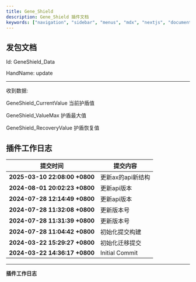 ```yaml
---
title: Gene_Shield
description: Gene_Shield 插件文档
keywords: ["navigation", "sidebar", "menus", "mdx", "nextjs", "documents"]
---
```




## 发包文档


<Step>

<StepItem title="获取护盾数据">

Id: GeneShield_Data

HandName: update

---

收到数据:

GeneShield_CurrentValue 当前护盾值

GeneShield_ValueMax 护盾最大值

GeneShield_RecoveryValue 护盾恢复值


</StepItem>

</Step>

## 插件工作日志

| 提交时间                              | 提交内容                                                                          |
|--------------------------------------|---------------------------------------------------------------------------------|
| **2025-03-10 22:08:00 +0800** | 更新ax的api新结构 |
| **2024-08-01 20:02:23 +0800** | 更新api版本 |
| **2024-07-28 12:14:49 +0800** | 更新api版本 |
| **2024-07-28 11:32:08 +0800** | 更新版本号 |
| **2024-07-28 11:31:39 +0800** | 更新版本号 |
| **2024-07-28 11:04:42 +0800** | 初始化提交构建 |
| **2024-03-22 15:29:27 +0800** | 初始化迁移提交 |
| **2024-03-22 14:36:17 +0800** | Initial Commit |
---
**插件工作日志**
